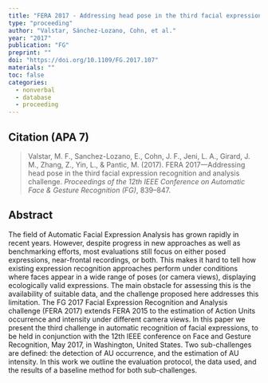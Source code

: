 ---
title: "FERA 2017 - Addressing head pose in the third facial expression recognition and analysis challenge"
type: "proceeding"
author: "Valstar, Sánchez-Lozano, Cohn, et al."
year: "2017"
publication: "FG"
preprint: ""
doi: "https://doi.org/10.1109/FG.2017.107"
materials: ""
toc: false
categories:
  - nonverbal
  - database
  - proceeding
---

## Citation (APA 7)

> Valstar, M. F., Sanchez-Lozano, E., Cohn, J. F., Jeni, L. A., Girard, J. M., Zhang, Z., Yin, L., & Pantic, M. (2017). FERA 2017—Addressing head pose in the third facial expression recognition and analysis challenge. *Proceedings of the 12th IEEE Conference on Automatic Face & Gesture Recognition (FG)*, 839–847.

## Abstract

The field of Automatic Facial Expression Analysis has grown rapidly in recent years. However, despite progress in new approaches as well as benchmarking efforts, most evaluations still focus on either posed expressions, near-frontal recordings, or both. This makes it hard to tell how existing expression recognition approaches perform under conditions where faces appear in a wide range of poses (or camera views), displaying ecologically valid expressions. The main obstacle for assessing this is the availability of suitable data, and the challenge proposed here addresses this limitation. The FG 2017 Facial Expression Recognition and Analysis challenge (FERA 2017) extends FERA 2015 to the estimation of Action Units occurrence and intensity under different camera views. In this paper we present the third challenge in automatic recognition of facial expressions, to be held in conjunction with the 12th IEEE conference on Face and Gesture Recognition, May 2017, in Washington, United States. Two sub-challenges are defined: the detection of AU occurrence, and the estimation of AU intensity. In this work we outline the evaluation protocol, the data used, and the results of a baseline method for both sub-challenges.
